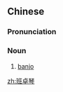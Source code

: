 ==Chinese==
{{zh-forms|type=21}}

===Pronunciation===
{{zh-pron
|m=bānzhuóqín
|cat=n
}}

===Noun===
{{zh-noun}}

# {{lb|zh|music}} [[banjo]]

[[zh:班卓琴]]